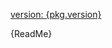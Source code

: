  
<style>{`
  table {
    width: 100%;
    tr :is(td,th) { width: 20%; }
    tr :is(td,th):nth-child(3) { width: 60%; }
  }
`}
</style>
<Meta title="Intro" />

<a href={pkg.repository.url}>version: {pkg.version}</a>

<Markdown>{ReadMe}</Markdown>
